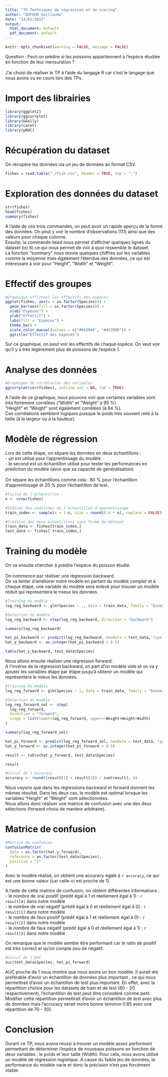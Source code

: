 ---
title: "TP Techniques de régression et de scoring"
author: "DUFOUR Guillaume"
date: "14/01/2022"
output: 
  html_document: default
  pdf_document: default
---

```{r setup, include=FALSE}
knitr::opts_chunk$set(warning = FALSE, message = FALSE)
```

Question : Peut-on prédire si les poissons appartiennent à l'espèce étudiée en fonction de leur mensuration ?\
\
J'ai choisi de réaliser le TP à l'aide du langage R car c'est le langage que nous avons vu en cours lors des TPs.

# Import des librairies
```{r}
library(ggplot2)
library(ggcorrplot)
library(GGally)
library(caret)
library(pROC)
```

# Récupération du dataset
On récupère les données via un jeu de données au format CSV.
```{r}
fishes = read.table("./Fish.csv", header = TRUE, sep = ";")
```

# Exploration des données du dataset

```{r}
str(fishes)
head(fishes)
summary(fishes)
```
A l'aide de ces trois commandes, on peut avoir un rapide aperçu de la forme des données. On peut y voir le nombre d'observations (111) ainsi que des valeurs pour chaque colonne.\
Ensuite, la commande head nous permet d'afficher quelques lignes du dataset (ici 6) ce qui nous permet de voir à quoi ressemble le dataset.\
La fonction "summary" nous donne quelques chiffres sur les variables comme la moyenne mais également l'étendue des données, ce qui est intéressant à voir pour "Height", "Width" et "Weight".\

# Effectif des groupes
```{r}
#Graphique affichant les effectifs des espèces
ggplot(fishes, aes(x = as.factor(Species))) +
  geom_bar(aes(fill = as.factor(Species))) + 
  xlab("Espèces") + 
  ylab("Effectif") + 
  labs(fill = "Espèces") +
  theme_bw() + 
  scale_color_manual(values = c("#E63946", "#457B9D")) + 
  ggtitle("Effectif des espèces")
```
Sur ce graphique, on peut voir les effectifs de chaque espèce. On veut voir qu'il y a très légèrement plus de poissons de l'espèce 1.

# Analyse des données

```{r}
#Graphique de corrélation des variables
ggcorrplot(cor(fishes), outline.col = NA, lab = TRUE)
```
A l'aide de ce graphique, nous pouvons voir que certaines variables sont très fortement corrélées ("Width" et "Weight" à 95 %).\
"Height" et "Weight" sont également corrélées (à 84 %).\
Ces corrélations semblent logiques puisque le poids très souvent relié à la taille (à la largeur ou à la hauteur).\

# Modèle de régression

Lors de cette étape, on sépare les données en deux échantillons :\
  - un est utilisé pour l'apprentissage du modèle\
  - le second est un échantillon utilisé pour tester les performances en prédiction du modèle (ainsi que sa capacité de généralisation)\
\
On sépare les échantillons comme cela : 80 % pour l'échantillon d'apprentissage et 20 % pour l'échantillon de test.

```{r}
#Taille de l'échantillon
n <- nrow(fishes)

#Indices des individus de l'échantillon d'apprentissage
train_index <- sample(x = 1:n, size = round(0.8 * n), replace = FALSE)

#Création des deux échantillons sous forme de dataset
train_data <- fishes[train_index,]
test_data <- fishes[-train_index,]
```

# Training du modèle
On va ensuite chercher à prédire l'espèce du poisson étudié.\
\
On commence par réaliser une régression backward.\
On va tenter d'améliorer notre modèle en partant du modèle complet et à chaque étape, une variable du modèle sera enlevé pour trouver un modèle réduit qui représentera le mieux les données.
```{r}
#Training du modèle
log_reg_backward <- glm(Species ~ ., data = train_data, family = "binomial")

#Selection du modèle
log_reg_backward <- step(log_reg_backward, direction = "backward")

summary(log_reg_backward)

hat_pi_backward <- predict(log_reg_backward, newdata = test_data, type = "response")
hat_y_backward <- as.integer(hat_pi_backward > 0.5)

table(hat_y_backward, test_data$Species)

```

Nous allons ensuite réaliser une régression forward.\
A l'inverse de la régression backward, on part d'un modèle vide et on va y ajouter les variables étape par étape jusqu'à obtenir un modèle qui représentera le mieux les données.

```{r}
#Training du modèle
log_reg_forward <- glm(Species ~ 1, data = train_data, family = "binomial")

#Sélection du modèle
log_reg_forward_sel <- step(
  log_reg_forward,
  direction = "forward",
  scope = list(lower=log_reg_forward, upper=~Weight+Height+Width)
)

summary(log_reg_forward_sel)

hat_pi_forward <- predict(log_reg_forward_sel, newdata = test_data, type = "response")
hat_y_forward <- as.integer(hat_pi_forward > 0.5)

result <- table(hat_y_forward, test_data$Species)

result

#Calcul de l'accuracy
accuracy <- round((result[1] + result[4]) / sum(result), 4)
```

Nous voyons que dans les régressions backward et forward donnent les mêmes résultat. Dans les deux cas, le modèle est optimal lorsque les variables "Height" et "Weight" sont sélectionnées.\
Nous allons donc réaliser une matrice de confusion avec une des deux sélections (forward choisi de manière arbitraire).

# Matrice de confusion
```{r}
#Matrice de confusion
confusionMatrix(
  data = as.factor(hat_y_forward), 
  reference = as.factor(test_data$Species), 
  positive = "1"
)
```

Avec le modèle réalisé, on obtient une accuracy égale à `r accuracy`, ce qui est une bonne valeur (car celle-ci est proche de 1).

A l'aide de cette matrice de confusion, on obtient différentes informations :\
  - le nombre de vrai positif (prédit égal à 1 et réellement égal à 1) : `r result[4]` dans notre modèle\
  - le nombre de vrai négatif (prédit égal à 0 et réellement égal à 0) : `r result[1]` dans notre modèle\
  - le nombre de faux positif (prédit égal à 1 et réellement égal à 0) : `r result[2]` dans notre modèle\
  - le nombre de faux négatif (prédit égal à 0 et réellement égal à 1) : `r result[3]` dans notre modèle\
  
On remarque que le modèle semble être performant car le ratio de positif est très correct et qu'on compte peu de négatif.

```{r}
#Calcul de l'AUC
auc(test_data$Species, hat_pi_forward)
```
AUC proche de 1 nous montre que nous avons un bon modèle. Il aurait été préférable d'avoir un échantillon de données plus important , ce qui nous permettrait d'avoir un échantillon de test plus important. En effet, avec la répartition choisie pour les datasets de train et de test (80 - 20 respectivement), l'échantillon de test peut être considéré comme petit. Modifier cette répartition permettrait d'avoir un échantillon de test avec plus de données mais l'accuracy serait moins bonne (environ 0.85 avec une répartition de 70 - 30).

# Conclusion

Durant ce TP, nous avons réussi à trouver un modèle assez performant permettant de déterminer l'espèce de nouveaux poissons en fonction de deux variables : le poids et leur taille (Width). Pour cela, nous avons utilisé un modèle de régression logistique. A cause du faible jeu de données, la performance du modèle varie et donc la précision n'est pas forcément stable.